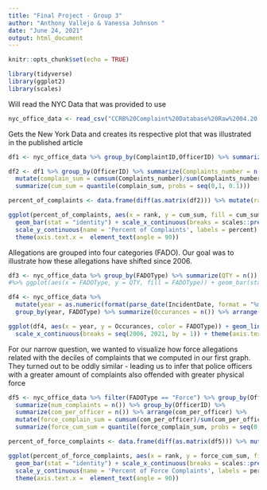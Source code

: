 ```yaml
---
title: "Final Project - Group 3"
author: "Anthony Vallejo & Vanessa Johnson "
date: "June 24, 2021"
output: html_document
---
```


```r
knitr::opts_chunk$set(echo = TRUE)

library(tidyverse)
library(ggplot2)
library(scales)

```

Will read the NYC Data that was provided to use

```r
nyc_office_data <- read_csv("CCRB%20Complaint%20Database%20Raw%2004.20.2021.csv")
```

Gets the New York Data and creates its respective plot that was illustrated in the published article

``` r
df1 <- nyc_office_data %>% group_by(ComplaintID,OfficerID) %>% summarize(Complaints = n()) 

df2 <- df1 %>% group_by(OfficerID) %>% summarize(Complaints_number = n()) %>% arrange(Complaints_number) %>% 
  mutate(complain_sum = cumsum(Complaints_number)/sum(Complaints_number)) %>% 
  summarize(cum_sum = quantile(complain_sum, probs = seq(0,1, 0.1)))

percent_of_complaints <- data.frame(diff(as.matrix(df2))) %>% mutate(rank = row_number()) 

ggplot(percent_of_complaints, aes(x = rank, y = cum_sum, fill = cum_sum)) +
  geom_bar(stat = "identity") + scale_x_continuous(breaks = scales::pretty_breaks(n = 10), name = "Ranks in Deciles" ) +
  scale_y_continuous(name = 'Percent of Complaints', labels = percent) + ggtitle("Distribution of Civilian Misconduct Complaints") +
  theme(axis.text.x =  element_text(angle = 90))
```

Allegations are grouped into four categories (FADO). Our goal was to illustrate how these allegations
have shifted since 2006. 

``` r

df3 <- nyc_office_data %>% group_by(FADOType) %>% summarize(QTY = n()) %>% arrange(QTY) 
#%>% ggplot(aes(x = FADOType, y = QTY, fill = FADOType)) + geom_bar(stat = "identity")

df4 <- nyc_office_data %>% 
  mutate(year = as.numeric(format(parse_date(IncidentDate, format = "%m/%d/%Y"),"%Y"))) %>% 
  group_by(year, FADOType) %>% summarize(Occurances = n()) %>% arrange(year) %>% filter(year >= 2006) 

ggplot(df4, aes(x = year, y = Occurances, color = FADOType)) + geom_line() +
  scale_x_continuous(breaks = seq(2006, 2021, by = 1)) + theme(axis.text.x =  element_text(angle = 90)) + geom_point() + scale_y_continuous(name = 'Occurances of Complaints') + ggtitle("Police Complaints Since 2006")

```

For our narrow question, we wanted to visualize how force allegations related with the deciles of complaints that we computed in our first graph. They turned out to be oddly similar - leading us to infer that police officers with a greater amount of complaints also offended with greater physical force 

``` r
df5 <- nyc_office_data %>% filter(FADOType == "Force") %>% group_by(OfficerID, ComplaintID) %>%
  summarize(num_complaints = n()) %>% group_by(OfficerID) %>% 
  summarize(com_per_officer = n()) %>% arrange(com_per_officer) %>%
  mutate(force_complain_sum = cumsum(com_per_officer)/sum(com_per_officer))%>%
  summarize(force_cum_sum = quantile(force_complain_sum, probs = seq(0,1, 0.1)))

percent_of_force_complaints <- data.frame(diff(as.matrix(df5))) %>% mutate(rank = row_number()) 

ggplot(percent_of_force_complaints, aes(x = rank, y = force_cum_sum, fill = force_cum_sum)) +
  geom_bar(stat = "identity") + scale_x_continuous(breaks = scales::pretty_breaks(n = 10), name = "Ranks in Deciles" ) +
  scale_y_continuous(name = 'Percent of Force Complaints', labels = percent) + ggtitle("Distribution of Civilian Misconduct Force Complaints") +
  theme(axis.text.x =  element_text(angle = 90))
``` 

